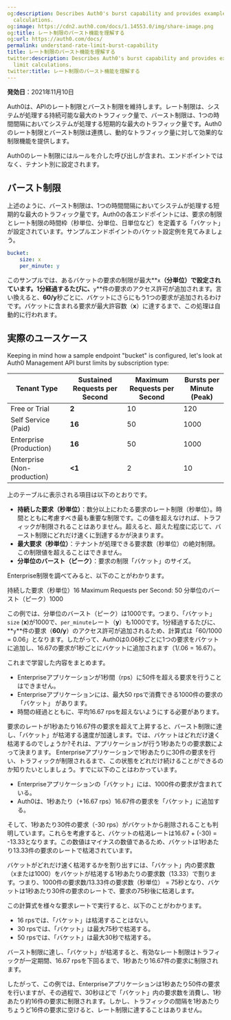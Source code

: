 ```yaml
---
og:description: Describes Auth0's burst capability and provides examples of rate limit
  calculations.
og:image: https://cdn2.auth0.com/docs/1.14553.0/img/share-image.png
og:title: レート制限のバースト機能を理解する
og:url: https://auth0.com/docs/
permalink: understand-rate-limit-burst-capability
title: レート制限のバースト機能を理解する
twitter:description: Describes Auth0's burst capability and provides examples of rate
  limit calculations.
twitter:title: レート制限のバースト機能を理解する
---
```


**発効日**：2021年11月10日

Auth0は、APIのレート制限とバースト制限を維持します。レート制限は、システムが処理する持続可能な最大のトラフィック量で、バースト制限は、1つの時間間隔においてシステムが処理する短期的な最大のトラフィック量です。Auth0のレート制限とバースト制限は連携し、動的なトラフィック量に対して効果的な制限機能を提供します。

Auth0のレート制限にはルールを介した呼び出しが含まれ、エンドポイントではなく、テナント別に設定されます。

## バースト制限

上述のように、バースト制限は、1つの時間間隔においてシステムが処理する短期的な最大のトラフィック量です。Auth0の各エンドポイントには、要求の制限とレート制限の時間枠（秒単位、分単位、日単位など）を定義する「バケット」が設定されています。サンプルエンドポイントのバケット設定例を見てみましょう。

```yaml lines
bucket:
    size: x
    per_minute: y
```






このサンプルでは、あるバケットの要求の制限が最大**`x`**（分単位）で設定されています。1分経過するたびに、**`y`**件の要求のアクセス許可が追加されます。言い換えると、**60/y**秒ごとに、バケットにさらにもう1つの要求が追加されるわけです。バケットに含まれる要求が最大許容数（**x**）に達するまで、この処理は自動的に行われます。

## 実際のユースケース

Keeping in mind how a sample endpoint "bucket" is configured, let's look at Auth0 <Tooltip tip="Management API: A product to allow customers to perform administrative tasks." cta="View Glossary" href="/docs/glossary?term=Management+API">Management API</Tooltip> burst limits by subscription type:

<table class="table"><thead>
<tr>
<th>Tenant Type</th>
<th>Sustained Requests per Second</th>
<th>Maximum Requests per Second</th>
<th>Bursts per Minute (Peak)</th>
</tr>
</thead>
<tbody>
<tr>
<td>Free or Trial</td>
<td><strong>2</strong></td>
<td>10</td>
<td>120</td>
</tr>
<tr>
<td>Self Service (Paid)</td>
<td><strong>16</strong></td>
<td>50</td>
<td>1000</td>
</tr>
<tr>
<td>Enterprise (Production)</td>
<td><strong>16</strong></td>
<td>50</td>
<td>1000</td>
</tr>
<tr>
<td>Enterprise (Non-production)</td>
<td><strong>&lt;1</strong></td>
<td>2</td>
<td>10</td>
</tr>
</tbody>
</table>

上のテーブルに表示される項目は以下のとおりです。

* **持続した要求（秒単位）**：数分以上にわたる要求のレート制限（秒単位）。時間とともに考慮すべき最も重要な制限です。この値を超えなければ、トラフィックが制限されることはありません。超えると、超えた程度に応じて、バースト制限にどれだけ速くに到達するかが決まります。
* **最大要求（秒単位）**：テナントが処理できる要求数（秒単位）の絶対制限。この制限値を超えることはできません。
* **分単位のバースト（ピーク）**：要求の制限「バケット」のサイズ。

Enterprise制限を調べてみると、以下のことがわかります。

持続した要求（秒単位）16
Maximum Requests per Second: 50
分単位のバースト（ピーク）1000

この例では、分単位のバースト（ピーク）は1000です。つまり、「バケット」`size` (**x**)が1000で、`per_minute`レート（**y**）も1000です。1分経過するたびに、**`y`**件の要求（**60/y**）のアクセス許可が追加されるため、計算式は「60/1000 = 0.06」となります。したがって、Auth0は0.06秒ごとに1つの要求をバケットに追加し、16.67の要求が1秒ごとにバケットに追加されます（1/.06 = 16.67）。

これまで学習した内容をまとめます。

* Enterpriseアプリケーションが1秒間（rps）に50件を超える要求を行うことはできません。
* Enterpriseアプリケーションには、最大50 rpsで消費できる1000件の要求の「バケット」 があります。
* 時間の経過とともに、平均16.67 rpsを超えないようにする必要があります。

要求のレートが1秒あたり16.67件の要求を超えて上昇すると、バースト制限に達し、「バケット」が枯渇する速度が加速します。では、バケットはどれだけ速く枯渇するのでしょうか?それは、アプリケーションが行う1秒あたりの要求数によって決まります。
Enterpriseアプリケーションで1秒あたりに30件の要求を行い、トラフィックが制限されるまで、この状態をどれだけ続けることができるのか知りたいとしましょう。すでに以下のことはわかっています。

* Enterpriseアプリケーションの「バケット」には、1000件の要求が含まれている。
* Auth0は、1秒あたり（+16.67 rps）16.67件の要求を「バケット」に追加する。

そして、1秒あたり30件の要求（-30 rps）がバケットから削除されることも判明しています。これらを考慮すると、バケットの枯渇レートは16.67 + (-30) = -13.33となります。この数値はマイナスの数値であるため、バケットは1秒あたり13.33件の要求のレートで枯渇されています。

バケットがどれだけ速く枯渇するかを割り出すには、「バケット」内の要求数（xまたは1000）をバケットが枯渇する1秒あたりの要求数（13.33）で割ります。つまり、1000件の要求数/13.33件の要求数（秒単位） = 75秒となり、バケットは1秒あたり30件の要求のレートで、要求の75秒後に枯渇します。

この計算式を様々な要求レートで実行すると、以下のことがわかります。

* 16 rpsでは、「バケット」は枯渇することはない。
* 30 rpsでは、「バケット」は最大75秒で枯渇する。
* 50 rpsでは、「バケット」は最大30秒で枯渇する。

バースト制限に達し、「バケット」が枯渇すると、有効なレート制限はトラフィックが一定期間、16.67 rpsを下回るまで、1秒あたり16.67件の要求に制限されます。

したがって、この例では、Enterpriseアプリケーションは1秒あたり50件の要求を行いますが、その過程で、30秒ほどで「バケット」内の要求数を消費し、1秒あたり約16件の要求に制限されます。しかし、トラフィックの間隔を1秒あたりちょうど16件の要求に空けると、レート制限に達することはありません。